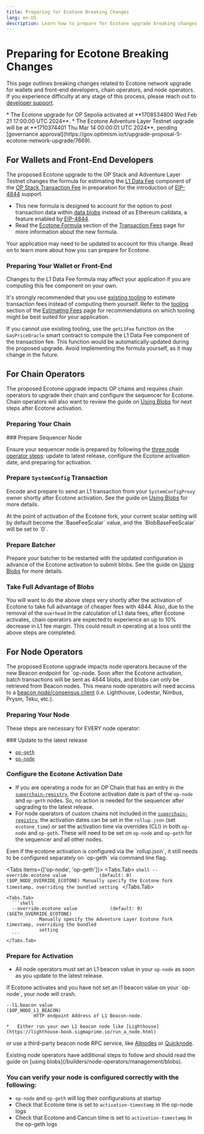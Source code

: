```yaml
---
title: Preparing for Ecotone Breaking Changes
lang: en-US
description: Learn how to prepare for Ecotone upgrade breaking changes.
---
```



# Preparing for Ecotone Breaking Changes

This page outlines breaking changes related to Ecotone network upgrade for wallets and front-end developers, chain operators, and node operators.
If you experience difficulty at any stage of this process, please reach out to [developer support](https://github.com/ethereum-optimism/developers/discussions).

<Callout type="warning">
  *   The Ecotone upgrade for OP Sepolia activated at **1708534800 Wed Feb 21 17:00:00 UTC 2024**.
  *   The Ecotone Adventure Layer Testnet upgrade will be at **1710374401 Thu Mar 14 00:00:01 UTC 2024**, pending [governance approval](https://gov.optimism.io/t/upgrade-proposal-5-ecotone-network-upgrade/7669).
</Callout>

## For Wallets and Front-End Developers

The proposed Ecotone upgrade to the OP Stack and Adventure Layer Testnet changes the formula for estimating the [L1 Data Fee](/stack/transactions/fees#l1-data-fee) component of the [OP Stack Transaction Fee](/stack/transactions/fees) in preparation for the introduction of [EIP-4844](https://eip4844.com) support.

*   This new formula is designed to account for the option to post transaction data within [data blobs](/builders/chain-operators/management/blobs) instead of as Ethereum calldata, a feature enabled by [EIP-4844](https://eip4844.com).
*   Read the [Ecotone Formula](/stack/transactions/fees#ecotone) section of the [Transaction Fees](/stack/transactions/fees) page for more information about the new formula.

Your application may need to be updated to account for this change.
Read on to learn more about how you can prepare for Ecotone.

### Preparing Your Wallet or Front-End

<Callout type="warning">
  Changes to the L1 Data Fee formula may affect your application if you are computing this fee component on your own.
</Callout>

It's strongly recommended that you use [existing tooling](/builders/app-developers/transactions/estimates#tooling) to estimate transaction fees instead of computing them yourself.
Refer to the [tooling](/builders/app-developers/transactions/estimates#tooling) section of the [Estimating Fees](/builders/app-developers/transactions/estimates) page for recommendations on which tooling might be best suited for your application.

If you cannot use existing tooling, use the `getL1Fee` function on the `GasPriceOracle` smart contract to compute the L1 Data Fee component of the transaction fee.
This function would be automatically updated during the proposed upgrade.
Avoid implementing the formula yourself, as it may change in the future.

## For Chain Operators

The proposed Ecotone upgrade impacts OP chains and requires chain operators to upgrade their chain and configure the sequencer for Ecotone.
Chain operators will also want to review the guide on [Using Blobs](/builders/chain-operators/management/blobs) for next steps after Ecotone activation.

### Preparing Your Chain

<Steps>
  ### Prepare Sequencer Node

  Ensure your sequencer node is prepared by following the [three node operator steps](#preparing-your-node): update to latest release, configure the Ecotone activation date, and preparing for activation.

  ### Prepare `SystemConfig` Transaction

  Encode and prepare to send an L1 transaction from your `SystemConfigProxy` owner shortly after Ecotone activation. See the guide on [Using Blobs](/builders/chain-operators/management/blobs#determine-scalar-values-for-using-blobs) for more details.

  <Callout type="info">
    At the point of activation of the Ecotone fork, your current scalar setting will by default become the `BaseFeeScalar` value, and the `BlobBaseFeeScalar` will be set to `0`.
  </Callout>

  ### Prepare Batcher

  Prepare your batcher to be restarted with the updated configuration in advance of the Ecotone activation to submit blobs. See the guide on [Using Blobs](/builders/chain-operators/management/blobs#update-your-batcher-to-post-blobs) for more details.

  ### Take Full Advantage of Blobs

  You will want to do the above steps very shortly after the activation of Ecotone to take full advantage of cheaper fees with 4844.
  Also, due to the removal of the `overhead` in the calculation of L1 data fees, after Ecotone activates, chain operators are expected to experience an up to 10% decrease in L1 fee margin.
  This could result in operating at a loss until the above steps are completed.
</Steps>

## For Node Operators

The proposed Ecotone upgrade impacts node operators because of the new Beacon endpoint for \`op-node. Soon after the Ecotone activation, batch
transactions will be sent as 4844 blobs, and blobs can only be retrieved from Beacon nodes.
This means node operators will need access to a [beacon node/consensus client](https://ethereum.org/developers/docs/nodes-and-clients#consensus-clients) (i.e. Lighthouse, Lodestar, Nimbus, Prysm, Teku, etc.).

### Preparing Your Node

These steps are necessary for EVERY node operator:

<Steps>
  ### Update to the latest release

  *   [`op-geth`](https://github.com/ethereum-optimism/op-geth/releases/tag/v1.101308.2)
  *   [`op-node`](https://github.com/ethereum-optimism/optimism/releases/tag/v1.7.0)

  ### Configure the Ecotone Activation Date

  *   If you are operating a node for an OP Chain that has an entry in the [`superchain-registry`](https://github.com/ethereum-optimism/superchain-registry/blob/main/superchain/configs/chainids.json), the Ecotone activation date is part of the `op-node` and `op-geth` nodes. So, no action is needed for the sequencer after upgrading to the latest release.
  *   For node operators of custom chains not included in the [`superchain-registry`](https://github.com/ethereum-optimism/superchain-registry/blob/main/superchain/configs/chainids.json), the activation dates can be set in the `rollup.json` (set `ecotone_time`) or set the activation time via overrides (CLI) in both `op-node` and `op-geth`. These will need to be set on `op-node` and `op-geth` for the sequencer and all other nodes.

  <Callout type="warning">
    Even if the ecotone activation is configured via the `rollup.json`, it still needs to be configured separately on `op-geth` via command line flag.
  </Callout>

  <Tabs items={['op-node', 'op-geth']}>
    <Tabs.Tab>
      ```shell
      --override.ecotone value            (default: 0)                       ($OP_NODE_OVERRIDE_ECOTONE)
                Manually specify the Ecotone fork timestamp, overriding the bundled setting
      ```
    </Tabs.Tab>

    <Tabs.Tab>
      ```shell
      --override.ecotone value            (default: 0)                       ($GETH_OVERRIDE_ECOTONE)
                Manually specify the Adventure Layer Ecotone fork timestamp, overriding the bundled
                setting
      ```
    </Tabs.Tab>
  </Tabs>

  ### Prepare for Activation

  *   All node operators must set an L1 beacon value in your `op-node` as soon as you update to the latest release.

  <Callout type="warning">
    If Ecotone activates and you have not set an l1 beacon value on your `op-node`, your node will crash.
  </Callout>

  ```shell
  --l1.beacon value                                                      ($OP_NODE_L1_BEACON)
            HTTP endpoint Address of L1 Beacon-node.
  ```

    *   Either run your own L1 beacon node like [Lighthouse](https://lighthouse-book.sigmaprime.io/run_a_node.html) 
  or use a third-party beacon node RPC service, like [Allnodes](https://ethereum.publicnode.com/) or
  [Quicknode](https://www.quicknode.com/docs/ethereum/eth-v1-beacon-genesis).
  
  <Callout type="default">
    Existing node operators have additional steps to follow and should read the 
    guide on [using blobs](/builders/node-operators/management/blobs).
  </Callout>

  ### You can verify your node is configured correctly with the following:

  *   `op-node` and `op-geth` will log their configurations at startup
  *   Check that Ecotone time is set to `activation-timestamp` in the op-node logs
  *   Check that Ecotone and Cancun time is set to `activation-timestamp` in the op-geth logs
</Steps>
